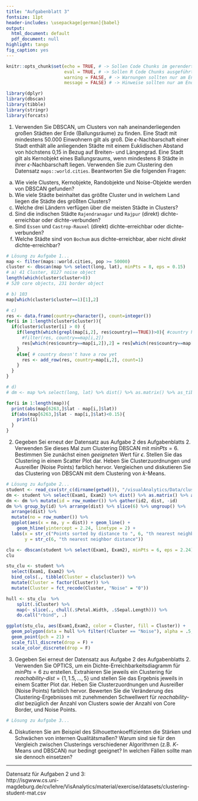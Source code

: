 ```yaml
---
title: "Aufgabenblatt 3"
fontsize: 11pt
header-includes: \usepackage[german]{babel}
output:
  html_document: default
  pdf_document: null
highlight: tango
fig_caption: yes
---
```


```r
knitr::opts_chunk$set(echo = TRUE, # -> Sollen Code Chunks im gerenderten Dokument angezeigt werden?
                      eval = TRUE, # -> Sollen R Code Chunks ausgeführt werden?
                      warning = FALSE, # -> Warnungen sollten nur am Ende zum Rendern auf FALSE gesetzt werden
                      message = FALSE) # -> Hinweise sollten nur am Ende zum Rendern auf FALSE gesetzt werden

library(dplyr)
library(dbscan)
library(tibble)
library(stringr)
library(forcats)

```

1. Verwenden Sie DBSCAN, um Clusters von nah aneinanderliegenden großen Städten der Erde (Ballungsräume) zu finden. Eine Stadt mit mindestens 50.000 Einwohnern gilt als groß. Die $\epsilon$-Nachbarschaft einer Stadt enthält alle anliegenden Städte mit einem Euklidischen Abstand von höchstens 0,15 in Bezug auf Breiten- und Längengrad. Eine Stadt gilt als Kernobjekt eines Ballungsraums, wenn mindestens 8 Städte in ihrer $\epsilon$-Nachbarschaft liegen. Verwenden Sie zum Clustering den Datensatz `maps::world.cities`. Beantworten Sie die folgenden Fragen:
a) Wie viele Clusters, Kernobjekte, Randobjekte und Noise-Objekte werden von DBSCAN gefunden?
b) Wie viele Städte beinhaltet das größte Cluster und in welchem Land liegen die Städte des größten Clusters?
c) Welche drei Ländern verfügen über die meisten Städte in Clusters?
d) Sind die indischen Städte `Rajendranagar` und `Rajpur` (direkt) dichte-erreichbar oder dichte-verbunden?
e) Sind `Essen` und `Castrop-Rauxel` (direkt) dichte-erreichbar oder dichte-verbunden?
f) Welche Städte sind von `Bochum` aus dichte-erreichbar, aber nicht _direkt_ dichte-erreichbar?

```r

# Lösung zu Aufgabe 1...
map <- filter(maps::world.cities, pop >= 50000)
cluster <- dbscan(map %>% select(long, lat), minPts = 8, eps = 0.15)
# a) 41 Cluster, 8127 noise object
length(which(cluster$cluster>8))
# 520 core objects, 231 border object

# b) 103
map[which(cluster$cluster==1)[1],2]

# c)
res <- data.frame(country=character(), count=integer())
for(i in 1:length(cluster$cluster)){
  if(cluster$cluster[i] > 0) {
    if(length(which(grepl(map[i,2], res$country)==TRUE))>0){ #country has a row
      #filter(res, country==map[i,2])
      res[which(res$country==map[i,2]),2] = res[which(res$country==map[i,2]),2]+1
    }
    else{ # country doesn't have a row yet
      res <- add_row(res, country=map[i,2], count=1)
    }
  }
}

# d)
# dm <- map %>% select(long, lat) %>% dist() %>% as.matrix() %>% as_tibble()

for(i in 1:length(map)){
  print(abs(map[6263,]$lat - map[i,]$lat))
  if(abs(map[6263,]$lat - map[i,]$lat)<0.15){
    print(i)
  }
}

``` 



2. Gegeben Sei erneut der Datensatz aus Aufgabe 2 des Aufgabenblatts 2. Verwenden Sie dieses Mal zum Clustering DBSCAN mit $minPts=6$. Bestimmen Sie zunächst einen _geeigneten_ Wert für $\epsilon$. Stellen Sie das Clustering in einem Scatter Plot dar. Heben Sie Clusterzuordnungen und Ausreißer (Noise Points) farblich hervor. Vergleichen und diskutieren Sie das Clustering von DBSCAN mit dem Clustering von $k$-Means. 

```r
# Lösung zu Aufgabe 2...
student <- read_csv(str_c(dirname(getwd()), "/visualAnalytics/Data/clustering-student-mat.csv"))
dm <- student %>% select(Exam1, Exam2) %>% dist() %>% as.matrix() %>% as_tibble()
dm <- dm %>% mutate(id = row_number()) %>% gather(id2, dist, -id) 
dm %>% group_by(id) %>% arrange(dist) %>% slice(6) %>% ungroup() %>%
  arrange(dist) %>%
  mutate(no = row_number()) %>%
  ggplot(aes(x = no, y = dist)) + geom_line() +
    geom_hline(yintercept = 2.24, linetype = 2) +
  labs(x = str_c("Points sorted by distance to ", 6, "th nearest neighbor"), 
       y = str_c(6, "th nearest neighbor distance"))

clu <- dbscan(student %>% select(Exam1, Exam2), minPts = 6, eps = 2.24)
clu

stu_clu <- student %>%
  select(Exam1, Exam2) %>%
  bind_cols(., tibble(Cluster = clu$cluster)) %>%
  mutate(Cluster = factor(Cluster)) %>%
  mutate(Cluster = fct_recode(Cluster, "Noise" = "0"))

hull <- stu_clu  %>%
    split(.$Cluster) %>%
    map(~ slice(., chull(.$Petal.Width, .$Sepal.Length))) %>%
    do.call("rbind", .)

ggplot(stu_clu, aes(Exam1,Exam2, color = Cluster, fill = Cluster)) +
  geom_polygon(data = hull %>% filter(!Cluster == "Noise"), alpha = .5, color = "black") +
  geom_point(pch = 21) +
  scale_fill_discrete(drop = F) +
  scale_color_discrete(drop = F)


```

3. Gegeben Sei erneut der Datensatz aus Aufgabe 2 des Aufgabenblatts 2. Verwenden Sie OPTICS, um ein Dichte-Erreichbarkeitsdiagramm für $minPts=6$ zu erstellen. Extrahieren Sie jeweils ein Clustering für $\textit{reachability-dist}=\{1,1.5,\ldots,5\}$ und stellen Sie das Ergebnis jeweils in einem Scatter Plot dar. Heben Sie Clusterzuordnungen und Ausreißer (Noise Points) farblich hervor. Bewerten Sie die Veränderung des Clustering-Ergebnisses mit zunehmenden Schwellwert für $\textit{reachability-dist}$ bezüglich der Anzahl von Clusters sowie der Anzahl von Core Border, und Noise Points.

```r
# Lösung zu Aufgabe 3...

```

4. Diskutieren Sie am Beispiel des Silhouettenkoeffizienten die Stärken und Schwächen von internen Qualitätsmaßen? Warum sind sie für den Vergleich zwischen Clusterings verschiedener Algorithmen (z.B. $K$-Means und DBSCAN) nur bedingt geeignet? In welchen Fällen sollte man sie dennoch einsetzen?

<!-- Antwort zu Aufgabe 4... -->

------

Datensatz für Aufgaben 2 und 3:  
http://isgwww.cs.uni-magdeburg.de/cv/lehre/VisAnalytics/material/exercise/datasets/clustering-student-mat.csv